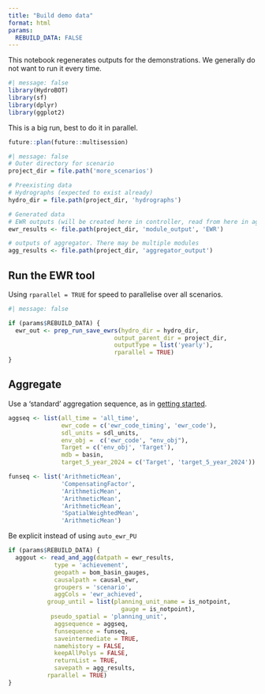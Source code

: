 ```yaml
---
title: "Build demo data"
format: html
params:
  REBUILD_DATA: FALSE
---
```


This notebook regenerates outputs for the demonstrations. We generally do not want to run it every time.

```r
#| message: false
library(HydroBOT)
library(sf)
library(dplyr)
library(ggplot2)
```

This is a big run, best to do it in parallel.

```r
future::plan(future::multisession)
```

```r
#| message: false
# Outer directory for scenario
project_dir = file.path('more_scenarios')

# Preexisting data
# Hydrographs (expected to exist already)
hydro_dir = file.path(project_dir, 'hydrographs')

# Generated data
# EWR outputs (will be created here in controller, read from here in aggregator)
ewr_results <- file.path(project_dir, 'module_output', 'EWR')

# outputs of aggregator. There may be multiple modules
agg_results <- file.path(project_dir, 'aggregator_output')
```

## Run the EWR tool

Using `rparallel = TRUE` for speed to parallelise over all scenarios.

```r
#| message: false

if (params$REBUILD_DATA) {
  ewr_out <- prep_run_save_ewrs(hydro_dir = hydro_dir, 
                              output_parent_dir = project_dir, 
                              outputType = list('yearly'),
                              rparallel = TRUE)
}

```

## Aggregate

Use a 'standard' aggregation sequence, as in [getting started](../getting_started.qmd).

```r
aggseq <- list(all_time = 'all_time',
               ewr_code = c('ewr_code_timing', 'ewr_code'),
               sdl_units = sdl_units,
               env_obj =  c('ewr_code', "env_obj"),
               Target = c('env_obj', 'Target'),
               mdb = basin,
               target_5_year_2024 = c('Target', 'target_5_year_2024'))

funseq <- list('ArithmeticMean', 
               'CompensatingFactor',
               'ArithmeticMean',
               'ArithmeticMean',
               'ArithmeticMean',
               'SpatialWeightedMean',
               'ArithmeticMean')
```

Be explicit instead of using `auto_ewr_PU`

```r

if (params$REBUILD_DATA) {
  aggout <- read_and_agg(datpath = ewr_results, 
             type = 'achievement',
             geopath = bom_basin_gauges,
             causalpath = causal_ewr,
             groupers = 'scenario',
             aggCols = 'ewr_achieved',
           group_until = list(planning_unit_name = is_notpoint, 
                                gauge = is_notpoint),
            pseudo_spatial = 'planning_unit',
             aggsequence = aggseq,
             funsequence = funseq,
             saveintermediate = TRUE,
             namehistory = FALSE,
             keepAllPolys = FALSE,
             returnList = TRUE,
             savepath = agg_results,
           rparallel = TRUE)
}
```
